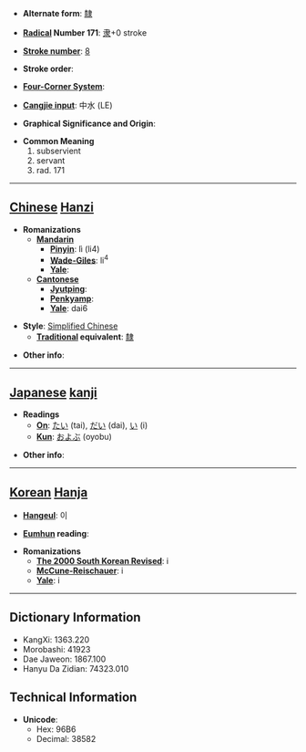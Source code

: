 * '''Alternate form''': [[隸]]

* '''[[Wiktionary:Chinese radical index| Radical]] Number 171''': [[Wiktionary:Chinese radical index 隶|隶]]+0 stroke

* '''[[Wiktionary:Chinese total strokes index|Stroke number]]''': [[Wiktionary:Chinese total strokes index 8|8]]

* '''Stroke order''': 

* '''[[Wiktionary:Chinese four corner index|Four-Corner System]]''': 

* '''[[Wiktionary:Chinese Cangjie index|Cangjie input]]''': 中水 (LE)

* '''Graphical Significance and Origin''': 

* '''Common Meaning'''
*#subservient
*# servant
*# rad. 171


----

== [[Chinese]] [[Hanzi]] ==

* '''Romanizations'''
** '''[[Mandarin]]'''
*** '''[[Pinyin]]''': lì (li4)
*** '''[[Wade-Giles]]''': li<sup>4</sup>
*** '''[[Yale]]''': 
** '''[[Cantonese]]'''
*** '''[[Jyutping]]''':
*** '''[[Penkyamp]]''': 
*** '''[[Yale]]''': dai6

* '''Style''': [[Simplified Chinese]] 
** '''[[Traditional Chinese|Traditional]] equivalent''': [[隸]]

* '''Other info''': 

----

== [[Japanese]] [[kanji]] ==

* '''Readings'''
** '''[[On]]''': [[たい]] (tai), [[だい]] (dai), [[い]] (i)
** '''[[Kun]]''': [[およぶ]] (oyobu)

* '''Other info''':  

----

== [[Korean]] [[Hanja]] ==

* '''[[Hangeul]]''': 이

* '''[[Eumhun]] reading''': 

* '''Romanizations'''
** '''[[The 2000 South Korean Revised Romanization|The 2000 South Korean Revised]]''': i
** '''[[McCune-Reischauer]]''': i
** '''[[Yale]]''': i

----

== Dictionary Information ==

* KangXi: 1363.220
* Morobashi: 41923
* Dae Jaweon: 1867.100
* Hanyu Da Zidian: 74323.010

== Technical Information ==

* '''Unicode''':
** Hex: 96B6
** Decimal: 38582